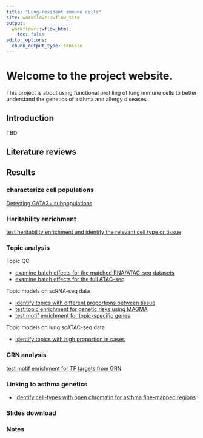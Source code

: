 ```yaml
---
title: "Lung-resident immune cells"
site: workflowr::wflow_site
output:
  workflowr::wflow_html:
    toc: false
editor_options:
  chunk_output_type: console
---
```


# Welcome to the project website. 

This project is about using functional profiling of lung immune cells to better understand the genetics of asthma and allergy diseases.

## Introduction
TBD

## Literature reviews 

## Results

### characterize cell populations 

[Detecting GATA3+ subpopulations](DEG_analysis_Tsub.html)

### Heritability enrichment

[test heritability enrichment and identify the relevant cell type or tissue](u19_h2g_enrichment.html)


### Topic analysis

Topic QC

- [examine batch effects for the matched RNA/ATAC-seq datasets](identify_batch_effects_multiomics.html)
- [examine batch effects for the full ATAC-seq](identify_batch_effects_full_atac.html)

Topic models on scRNA-seq data 

- [identify topics with different proportions between tissue](cross_tissue_DE_u19_fastTopics.html)
- [test topic enrichment for genetic risks using MAGMA](gene_set_analysis_for_RNA_topics.html) 
- [test motif enrichment for topic-specific genes](U19_motif_analysis.html)  

Topic models on lung scATAC-seq data

- [identify topics with high proportion in cases](u19_lung_atac_fastTopics.html)

### GRN analysis
[test motif enrichment for TF targets from GRN](identify_TFs_with_immune_function.html)


### Linking to asthma genetics
- [Identify cell-types with open chromatin for asthma fine-mapped regions](linking_lung_celltype_OCRs_with_asthma_genetics.html)


### Slides download

### Notes